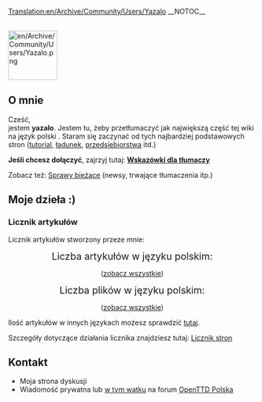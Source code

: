 [[Translation:en/Archive/Community/Users/Yazalo]]
__NOTOC__


<br>
[[File:en/Archive/Community/Users/Yazalo.png|100px|right]]
==O mnie==

Cześć,<br>
jestem '''yazalo'''. Jestem tu, żeby przetłumaczyć jak największą część tej wiki na język polski {{en/Manual/Emoticon|:)}}. Staram się zaczynać od tych najbardziej podstawowych stron ([[pl/Manual/Tutorial/Main Page|tutorial]], [[:Category:pl/Manual/Base Set/Cargos/Ładunek|ładunek]], [[:Category:pl/Manual/Base Set/Industries/Przedsiębiorstwa|przedsiębiorstwa]] itd.)

'''Jeśli chcesz dołączyć''', zajrzyj tutaj: '''[https://openttd-polska.pl/Thread-OpenTTD-Wiki-w-j%C4%99zyku-polskim?pid=25733#pid25733 Wskazówki dla tłumaczy]'''

Zobacz też: [[en/Archive/Community/Users/Yazalo/News|Sprawy bieżące]] (newsy, trwające tłumaczenia itp.)

==Moje dzieła :)==

===Licznik artykułów===
Licznik artykułów stworzony przeze mnie:

<center>

<span style="font-size: 140%">Liczba artykułów w języku polskim:</span>


<span style="font-size: 220%"><tt>'''{{PAGESINCAT:Artykuły w języku polskim/Pl}}'''</tt></span>

([[:Category:pl/Artykuły w języku polskim|zobacz wszystkie]])


<span style="font-size: 140%">Liczba plików w języku polskim:</span>


<span style="font-size: 220%"><tt>'''{{PAGESINCAT:Pliki w języku polskim/Pl}}'''</tt></span>

([[:Category:pl/Pliki w języku polskim|zobacz wszystkie]])


</center>
Ilość artykułów w innych językach możesz sprawdzić [[:Category:en/Other languages|tutaj]].

Szczegóły dotyczące działania licznika znajdziesz tutaj: [[en/Yazalo/Licznik stron|Licznik stron]]

== Kontakt ==
*Moja strona dyskusji
*Wiadomość prywatna lub [https://openttd-polska.pl/Thread-OpenTTD-Wiki-w-j%C4%99zyku-polskim w tym wątku] na forum [https://openttd-polska.pl/ OpenTTD Polska]